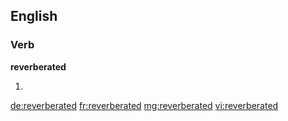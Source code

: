 ==English==

===Verb===
'''reverberated'''

# {{en-past of|reverberate}}

[[de:reverberated]]
[[fr:reverberated]]
[[mg:reverberated]]
[[vi:reverberated]]